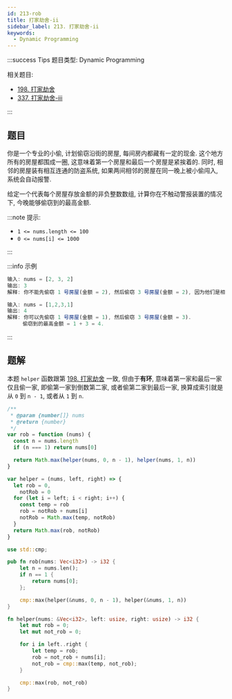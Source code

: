 ```yaml
---
id: 213-rob
title: 打家劫舍-ii
sidebar_label: 213. 打家劫舍-ii
keywords:
  - Dynamic Programming
---
```


:::success Tips
题目类型: Dynamic Programming

相关题目:

- [198. 打家劫舍](/leetcode/medium/198-rob)
- [337. 打家劫舍-iii](/leetcode/medium/337-rob)

:::

## 题目

你是一个专业的小偷, 计划偷窃沿街的房屋, 每间房内都藏有一定的现金. 这个地方所有的房屋都围成一圈, 这意味着第一个房屋和最后一个房屋是紧挨着的. 同时, 相邻的房屋装有相互连通的防盗系统, 如果两间相邻的房屋在同一晚上被小偷闯入, 系统会自动报警.

给定一个代表每个房屋存放金额的非负整数数组, 计算你在不触动警报装置的情况下, 今晚能够偷窃到的最高金额.

:::note 提示:

- `1 <= nums.length <= 100`
- `0 <= nums[i] <= 1000`

:::

:::info 示例

```ts
输入: nums = [2, 3, 2]
输出: 3
解释: 你不能先偷窃 1 号房屋(金额 = 2), 然后偷窃 3 号房屋(金额 = 2), 因为他们是相邻的.
```

```ts
输入: nums = [1,2,3,1]
输出: 4
解释: 你可以先偷窃 1 号房屋(金额 = 1), 然后偷窃 3 号房屋(金额 = 3).
     偷窃到的最高金额 = 1 + 3 = 4.
```

:::

## 题解

本题 `helper` 函数跟第 [198. 打家劫舍](/leetcode/medium/198-rob) 一致, 但由于**有环**, 意味着第一家和最后一家仅且偷一家, 即偷第一家到倒数第二家, 或者偷第二家到最后一家, 换算成索引就是从 `0` 到 `n - 1`, 或者从 `1` 到 `n`.


<Tabs>
  <TabItem value="JavaScript" label="JavaScript" default>

```ts
/**
 * @param {number[]} nums
 * @return {number}
 */
var rob = function (nums) {
  const n = nums.length
  if (n === 1) return nums[0]

  return Math.max(helper(nums, 0, n - 1), helper(nums, 1, n))
}

var helper = (nums, left, right) => {
  let rob = 0,
    notRob = 0
  for (let i = left; i < right; i++) {
    const temp = rob
    rob = notRob + nums[i]
    notRob = Math.max(temp, notRob)
  }
  return Math.max(rob, notRob)
}
```

</TabItem>
<TabItem value="Rust" label="Rust">

```rust
use std::cmp;

pub fn rob(nums: Vec<i32>) -> i32 {
    let n = nums.len();
    if n == 1 {
        return nums[0];
    };

    cmp::max(helper(&nums, 0, n - 1), helper(&nums, 1, n))
}

fn helper(nums: &Vec<i32>, left: usize, right: usize) -> i32 {
    let mut rob = 0;
    let mut not_rob = 0;

    for i in left..right {
        let temp = rob;
        rob = not_rob + nums[i];
        not_rob = cmp::max(temp, not_rob);
    }

    cmp::max(rob, not_rob)
}

```

</TabItem>
</Tabs>
